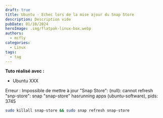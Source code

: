 ```yaml
---
draft: true
title: Ubuntu - Echec lors de la mise ajour du Snap Store
description: Description vide
pubDate: 01/10/2024
heroImage: .img/flatpak-linux-box.webp
authors:
  - mcfly
categories:
  - Linux
tags:
  - tag
---
```


**Tuto réalisé avec :**
* Ubuntu XXX

Erreur : Impossible de mettre à jour "Snap Store": (null): cannot refresh "snp-store": snap "snap-store" hasrunning apps (ubuntu-software), pids: 3745

```bash
sudo killall snap-store && sudo snap refresh snap-store
```
